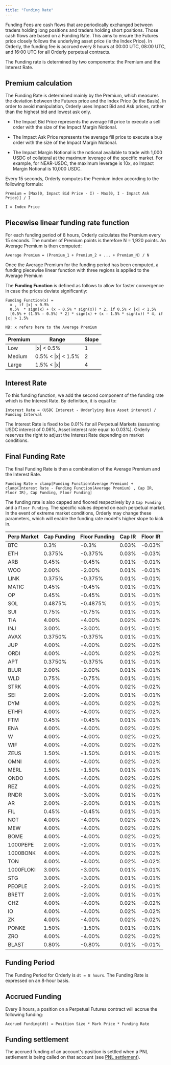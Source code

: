 ```yaml
---
title: "Funding Rate"
---
```


Funding Fees are cash flows that are periodically exchanged between traders holding long positions and traders holding short positions. Those cash flows are based on a Funding Rate. This aims to ensure the Futures price closely follows the underlying asset price (ie the Index Price). In Orderly, the funding fee is accrued every 8 hours at 00:00 UTC, 08:00 UTC, and 16:00 UTC for all Orderly perpetual contracts.

The Funding rate is determined by two components: the Premium and the Interest Rate.

## Premium calculation

The Funding Rate is determined mainly by the Premium, which measures the deviation between the Futures price and the Index Price (ie the Basis). In order to avoid manipulation, Orderly uses Impact Bid and Ask prices, rather than the highest bid and lowest ask only.

- The Impact Bid Price represents the average fill price to execute a sell order with the size of the Impact Margin Notional.

- The Impact Ask Price represents the average fill price to execute a buy order with the size of the Impact Margin Notional.

- The Impact Margin Notional is the notional available to trade with 1,000 USDC of collateral at the maximum leverage of the specific market. For example, for NEAR-USDC, the maximum leverage is 10x, so Impact Margin Notional is 10,000 USDC.

Every 15 seconds, Orderly computes the Premium index according to the following formula:

```
Premium = [Max(0, Impact Bid Price - I) - Max(0, I - Impact Ask Price)] / I

I = Index Price
```

## Piecewise linear funding rate function

For each funding period of 8 hours, Orderly calculates the Premium every 15 seconds. The number of Premium points is therefore N = 1,920 points. An Average Premium is then computed:

```
Average Premium = (Premium_1 + Premium_2 + ... + Premium_N) / N
```

Once the Average Premium for the funding period has been computed, a funding piecewise linear function with three regions is applied to the Average Premium

The **Funding Function** is defined as follows to allow for faster convergence in case the prices deviate significantly:

```
Funding Function(x) =
  x , if |x| < 0.5%
  0.5%  * sign(x) + (x - 0.5% * sign(x)) * 2, if 0.5% < |x| < 1.5%
  [0.5% + (1.5% - 0.5%) * 2] * sign(x) + (x - 1.5% * sign(x)) * 4, if |x| > 1.5%

NB: x refers here to the Average Premium
```

| Premium | Range               | Slope |
| ------- | ------------------- | ----- |
| Low     | \|x\| < 0.5%        | 1     |
| Medium  | 0.5% < \|x\| < 1.5% | 2     |
| Large   | 1.5% < \|x\|        | 4     |

## Interest Rate

To this funding function, we add the second component of the funding rate which is the Interest Rate. By definition, it is equal to:

```
Interest Rate = (USDC Interest - Underlying Base Asset interest) / Funding Interval
```

The Interest Rate is fixed to be 0.01% for all Perpetual Markets (assuming USDC interest of 0.06%, Asset interest rate equal to 0.03%). Orderly reserves the right to adjust the Interest Rate depending on market conditions.

## Final Funding Rate

The final Funding Rate is then a combination of the Average Premium and the Interest Rate.

```
Funding Rate = clamp[Funding Function(Average Premium) + clamp(Interest Rate - Funding Function(Average Premium) , Cap IR, Floor IR), Cap Funding, Floor Funding]
```

The funding rate is also capped and floored respectively by a `Cap Funding` and a `Floor Funding`. The specific values depend on each perpetual market. In the event of extreme market conditions, Orderly may change these parameters, which will enable the funding rate model's higher slope to kick in.

| Perp Market | Cap Funding | Floor Funding | Cap IR | Floor IR |
| ----------- | ----------- | ------------- | ------ | -------- |
| BTC         | 0.3%        | \-0.3%        | 0.03%  | \-0.03%  |
| ETH         | 0.375%      | \-0.375%      | 0.03%  | \-0.03%  |
| ARB         | 0.45%       | \-0.45%       | 0.01%  | \-0.01%  |
| WOO         | 2.00%       | \-2.00%       | 0.01%  | \-0.01%  |
| LINK        | 0.375%      | \-0.375%      | 0.01%  | \-0.01%  |
| MATIC       | 0.45%       | \-0.45%       | 0.01%  | \-0.01%  |
| OP          | 0.45%       | \-0.45%       | 0.01%  | \-0.01%  |
| SOL         | 0.4875%     | \-0.4875%     | 0.01%  | \-0.01%  |
| SUI         | 0.75%       | \-0.75%       | 0.01%  | \-0.01%  |
| TIA         | 4.00%       | \-4.00%       | 0.02%  | \-0.02%  |
| INJ         | 3.00%       | \-3.00%       | 0.01%  | \-0.01%  |
| AVAX        | 0.3750%     | \-0.375%      | 0.01%  | \-0.01%  |
| JUP         | 4.00%       | \-4.00%       | 0.02%  | \-0.02%  |
| ORDI        | 4.00%       | \-4.00%       | 0.02%  | \-0.02%  |
| APT         | 0.3750%     | \-0.375%      | 0.01%  | \-0.01%  |
| BLUR        | 2.00%       | \-2.00%       | 0.01%  | \-0.01%  |
| WLD         | 0.75%       | \-0.75%       | 0.01%  | \-0.01%  |
| STRK        | 4.00%       | \-4.00%       | 0.02%  | \-0.02%  |
| SEI         | 2.00%       | \-2.00%       | 0.01%  | \-0.01%  |
| DYM         | 4.00%       | \-4.00%       | 0.02%  | \-0.02%  |
| ETHFI       | 4.00%       | \-4.00%       | 0.02%  | \-0.02%  |
| FTM         | 0.45%       | \-0.45%       | 0.01%  | \-0.01%  |
| ENA         | 4.00%       | \-4.00%       | 0.02%  | \-0.02%  |
| W           | 4.00%       | \-4.00%       | 0.02%  | \-0.02%  |
| WIF         | 4.00%       | \-4.00%       | 0.02%  | \-0.02%  |
| ZEUS        | 1.50%       | \-1.50%       | 0.01%  | \-0.01%  |
| OMNI        | 4.00%       | \-4.00%       | 0.02%  | \-0.02%  |
| MERL        | 1.50%       | \-1.50%       | 0.01%  | \-0.01%  |
| ONDO        | 4.00%       | \-4.00%       | 0.02%  | \-0.02%  |
| REZ         | 4.00%       | \-4.00%       | 0.02%  | \-0.02%  |
| RNDR        | 3.00%       | \-3.00%       | 0.01%  | \-0.01%  |
| AR          | 2.00%       | \-2.00%       | 0.01%  | \-0.01%  |
| FIL         | 0.45%       | \-0.45%       | 0.01%  | \-0.01%  |
| NOT         | 4.00%       | \-4.00%       | 0.02%  | \-0.02%  |
| MEW         | 4.00%       | \-4.00%       | 0.02%  | \-0.02%  |
| BOME        | 4.00%       | \-4.00%       | 0.02%  | \-0.02%  |
| 1000PEPE    | 2.00%       | \-2.00%       | 0.01%  | \-0.01%  |
| 1000BONK    | 4.00%       | \-4.00%       | 0.02%  | \-0.02%  |
| TON         | 4.00%       | \-4.00%       | 0.02%  | \-0.02%  |
| 1000FLOKI   | 3.00%       | \-3.00%       | 0.01%  | \-0.01%  |
| STG         | 3.00%       | \-3.00%       | 0.01%  | \-0.01%  |
| PEOPLE      | 2.00%       | \-2.00%       | 0.01%  | \-0.01%  |
| BRETT       | 2.00%       | \-2.00%       | 0.01%  | \-0.01%  |
| CHZ         | 4.00%       | \-4.00%       | 0.02%  | \-0.02%  |
| IO          | 4.00%       | \-4.00%       | 0.02%  | \-0.02%  |
| ZK          | 4.00%       | \-4.00%       | 0.02%  | \-0.02%  |
| PONKE       | 1.50%       | \-1.50%       | 0.01%  | \-0.01%  |
| ZRO         | 4.00%       | \-4.00%       | 0.02%  | \-0.02%  |
| BLAST       | 0.80%       | \-0.80%       | 0.01%  | \-0.01%  |

## Funding Period

The Funding Period for Orderly is `dt = 8 hours`. The Funding Rate is expressed on an 8-hour basis.

## Accrued Funding

Every 8 hours, a position on a Perpetual Futures contract will accrue the following funding:

```
Accrued Funding(dt) = Position Size * Mark Price * Funding Rate
```

## Funding settlement

The accrued funding of an account's position is settled when a PNL settlement is being called on that account (see [PNL settlement](/introduction/trade-on-orderly/perpetual-futures/margin-leverage-and-pnl#pnl-settlement)).
